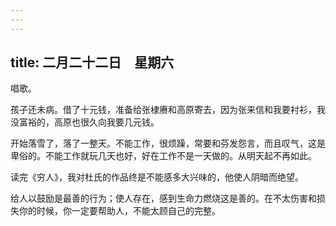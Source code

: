 ```yaml
---
---
---
```

title: 二月二十二日　星期六
---




唱歌。

孩子还未病。借了十元钱，准备给张棣赓和高原寄去，因为张来信和我要衬衫，我没富裕的，高原也很久向我要几元钱。

开始落雪了，落了一整天。不能工作，很烦躁，常要和芬发怨言，而且叹气，这是卑俗的。不能工作就玩几天也好，好在工作不是一天做的。从明天起不再如此。

读完《穷人》，我对杜氏的作品终是不能感多大兴味的，他使人阴暗而绝望。

给人以鼓励是最善的行为；使人存在，感到生命力燃烧这是善的。在不太伤害和损失你的时候，你一定要帮助人，不能太顾自己的完整。